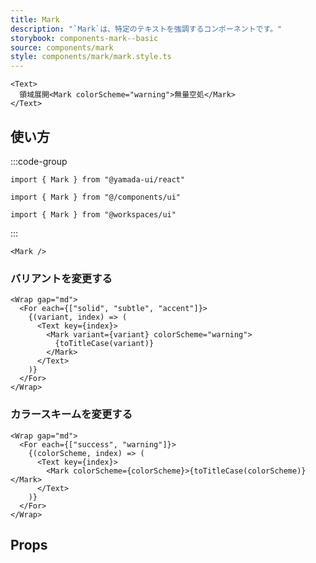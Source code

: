 ```yaml
---
title: Mark
description: "`Mark`は、特定のテキストを強調するコンポーネントです。"
storybook: components-mark--basic
source: components/mark
style: components/mark/mark.style.ts
---
```


```tsx preview
<Text>
  領域展開<Mark colorScheme="warning">無量空処</Mark>
</Text>
```

## 使い方

:::code-group

```tsx [package]
import { Mark } from "@yamada-ui/react"
```

```tsx [alias]
import { Mark } from "@/components/ui"
```

```tsx [monorepo]
import { Mark } from "@workspaces/ui"
```

:::

```tsx
<Mark />
```

### バリアントを変更する

```tsx preview
<Wrap gap="md">
  <For each={["solid", "subtle", "accent"]}>
    {(variant, index) => (
      <Text key={index}>
        <Mark variant={variant} colorScheme="warning">
          {toTitleCase(variant)}
        </Mark>
      </Text>
    )}
  </For>
</Wrap>
```

### カラースキームを変更する

```tsx preview
<Wrap gap="md">
  <For each={["success", "warning"]}>
    {(colorScheme, index) => (
      <Text key={index}>
        <Mark colorScheme={colorScheme}>{toTitleCase(colorScheme)}</Mark>
      </Text>
    )}
  </For>
</Wrap>
```

## Props

<PropsTable name="mark" />
